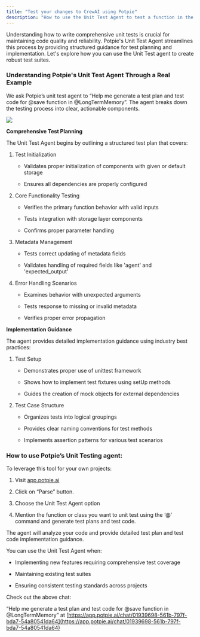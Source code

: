 ```yaml
---
title: "Test your changes to CrewAI using Potpie"
description: "How to use the Unit Test Agent to test a function in the crewAIInc/crewAI codebase"
---
```


Understanding how to write comprehensive unit tests is crucial for maintaining code quality and reliability. Potpie's Unit Test Agent streamlines this process by providing structured guidance for test planning and implementation. Let's explore how you can use the Unit Test agent to create robust test suites.

### **Understanding Potpie's Unit Test Agent Through a Real Example**

We ask Potpie’s unit test agent to “Help me generate a test plan and test code for @save function in @LongTermMemory”. The agent breaks down the testing process into clear, actionable components.

![](/image\(5\).png)

**Comprehensive Test Planning**

The Unit Test Agent begins by outlining a structured test plan that covers:

1. Test Initialization

   * Validates proper initialization of components with given or default storage

   * Ensures all dependencies are properly configured

2. Core Functionality Testing

   * Verifies the primary function behavior with valid inputs

   * Tests integration with storage layer components

   * Confirms proper parameter handling

3. Metadata Management

   * Tests correct updating of metadata fields

   * Validates handling of required fields like 'agent' and 'expected\_output'

4. Error Handling Scenarios

   * Examines behavior with unexpected arguments

   * Tests response to missing or invalid metadata

   * Verifies proper error propagation

**Implementation Guidance**

The agent provides detailed implementation guidance using industry best practices:

1. Test Setup

   * Demonstrates proper use of unittest framework

   * Shows how to implement test fixtures using setUp methods

   * Guides the creation of mock objects for external dependencies

2. Test Case Structure

   * Organizes tests into logical groupings

   * Provides clear naming conventions for test methods

   * Implements assertion patterns for various test scenarios

### **How to use Potpie’s Unit Testing agent:**

To leverage this tool for your own projects:

1. Visit [app.potpie.ai](https://app.potpie.ai/newchat?repo=crewAIInc/crewAI\&branch=main)

2. Click on “Parse” button.

3. Choose the Unit Test Agent option

4. Mention the function or class you want to unit test using the ‘@’ command and generate test plans and test code.

The agent will analyze your code and provide detailed test plan and test code implementation guidance.

You can use the Unit Test Agent when:

* Implementing new features requiring comprehensive test coverage

* Maintaining existing test suites

* Ensuring consistent testing standards across projects

Check out the above chat:

“Help me generate a test plan and test code for @save function in @LongTermMemory” at 
[https://app.potpie.ai/chat/01939698-561b-797f-bda7-54a80541da64](https://app.potpie.ai/chat/01939698-561b-797f-bda7-54a80541da64)